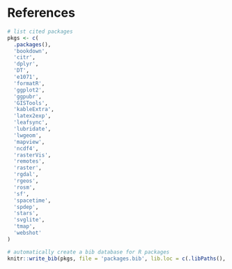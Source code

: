 
# References {-}

```r
# list cited packages
pkgs <- c(
  .packages(),
  'bookdown',
  'citr',
  'dplyr',
  'DT',
  'e1071',
  'formatR',
  'ggplot2',
  'ggpubr',
  'GISTools',
  'kableExtra',
  'latex2exp',
  'leafsync',
  'lubridate',
  'lwgeom',
  'mapview',
  'ncdf4',
  'rasterVis',
  'remotes',
  'raster',
  'rgdal',
  'rgeos',
  'rosm',
  'sf',
  'spacetime',
  'spdep',
  'stars',
  'svglite',
  'tmap',
  'webshot'
)

# automatically create a bib database for R packages
knitr::write_bib(pkgs, file = 'packages.bib', lib.loc = c(.libPaths(), '~/R-tmp'))
```


<div id="refs"></div>

